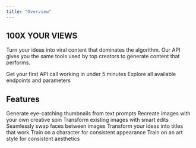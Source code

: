 ```yaml
---
title: "Overview"
---
```



## 100X YOUR VIEWS

Turn your ideas into viral content that dominates the algorithm. Our API gives you the same tools used by top creators to generate content that performs.

<CardGroup cols={2}>
  <Card
    title="Quick Start"
    icon="rocket"
    href="/quickstart"
    color="#2cfbcd"
  >
    Get your first API call working in under 5 minutes
  </Card>
  <Card
    title="API Reference"
    icon="code"
    href="/api-reference/endpoint/thumbnail"
    color="#2cfbcd"
  >
    Explore all available endpoints and parameters
  </Card>
</CardGroup>

## Features

<Columns cols={3}>
  <Card title="Thumbnail" icon="image">
    Generate eye-catching thumbnails from text prompts
  </Card>
  <Card title="Recreate" icon="arrows-rotate">
    Recreate images with your own creative spin
  </Card>
  <Card title="Edit" icon="wand-magic-sparkles">
    Transform existing images with smart edits
  </Card>
  <Card title="FaceSwap" icon="face-smile">
    Seamlessly swap faces between images
  </Card>
  <Card title="Title" icon="heading">
    Transform your ideas into titles that work
  </Card>
  <Card title="Persona" icon="user" href="/api-reference/endpoint/persona-create">
    Train on a character for consistent appearance
  </Card>
  <Card title="Style" icon="palette" href="/api-reference/endpoint/style-create">
    Train on an art style for consistent aesthetics
  </Card>
</Columns>

<HelpCards />